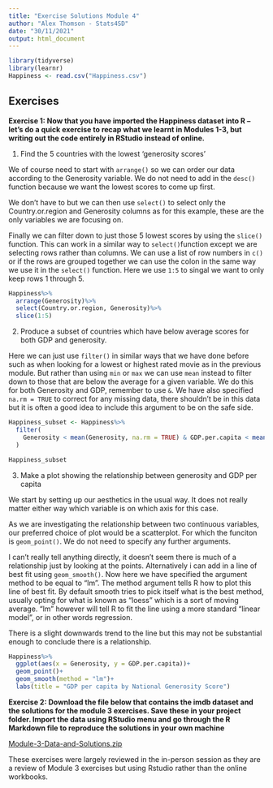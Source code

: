 ---
title: "Exercise Solutions Module 4"
author: "Alex Thomson - Stats4SD"
date: "30/11/2021"
output: html_document
---

```{r setup, include=FALSE}
library(tidyverse)
library(learnr)
Happiness <- read.csv("Happiness.csv")
```

## Exercises
**Exercise 1: Now that you have imported the Happiness dataset into R – let’s do a quick exercise to recap what we learnt in Modules 1-3, but writing out the code entirely in RStudio instead of online.**

1.	Find the 5 countries with the lowest ‘generosity scores’  

We of course need to start with `arrange()` so we can order our data according to the Generosity variable. We do not need to add in the `desc()` function because we want the lowest scores to come up first.

We don't have to but we can then use `select()` to select only the Country.or.region and Generosity columns as for this example, these are the only variables we are focusing on.

Finally we can filter down to just those 5 lowest scores by using the `slice()` function. This can work in a similar way to `select()`function except we are selecting rows rather than columns. We can use a list of row numbers in `c()` or if the rows are grouped together we can use the colon in the same way we use it in the `select()` function. Here we use `1:5` to singal we want to only keep rows 1 through 5.

```{r ex1}
Happiness%>%
  arrange(Generosity)%>%
  select(Country.or.region, Generosity)%>%
  slice(1:5)
```

2.	Produce a subset of countries which have below average scores for both GDP and generosity.  

Here we can just use `filter()` in similar ways that we have done before such as when looking for a lowest or highest rated movie as in the previous module. But rather than using `min` or `max` we can use `mean` instead to filter down to those that are below the average for a given variable. We do this for both Generosity and GDP, remember to use `&`. We have also specified `na.rm = TRUE` to correct for any missing data, there shouldn't be in this data but it is often a good idea to include this argument to be on the safe side.

```{r ex2}
Happiness_subset <- Happiness%>%
  filter(
    Generosity < mean(Generosity, na.rm = TRUE) & GDP.per.capita < mean(GDP.per.capita, na.rm = TRUE)
  )

Happiness_subset
```


3.	Make a plot showing the relationship between generosity and GDP per capita  

We start by setting up our aesthetics in the usual way. It does not really matter either way which variable is on which axis for this case.

As we are investigating the relationship between two continuous variables, our preferred choice of plot would be a scatterplot. For which the funciton is `geom_point()`. We do not need to specify any further arguments.

I can't really tell anything directly, it doesn't seem there is much of a relationship just by looking at the points. Alternatively i can add in a line of best fit using `geom_smooth()`. Now here we have specified the argument method to be equal to "lm". The method argument tells R how to plot this line of best fit. By default smooth tries to pick itself what is the best method, usually opting for what is known as "loess" which is a sort of moving average. "lm" however will tell R to fit the line using a more standard "linear model", or in other words regression. 

There is a slight downwards trend to the line but this may not be substantial enough to conclude there is a relationship.
 
```{r}
Happiness%>%
  ggplot(aes(x = Generosity, y = GDP.per.capita))+
  geom_point()+
  geom_smooth(method = "lm")+
  labs(title = "GDP per capita by National Generosity Score")
```
 

**Exercise 2: Download the file below that contains the imdb dataset and the solutions for the module 3 exercises. Save these in your project folder. Import the data using RStudio menu and go through the R Markdown file to reproduce the solutions in your own machine**

[Module-3-Data-and-Solutions.zip](https://github.com/stats4sd/r2020_04Quiz/raw/main/Module-3-Data-and-Solutions.zip)

These exercises were largely reviewed in the in-person session as they are a review of Module 3 exercises but using Rstudio rather than the online workbooks.